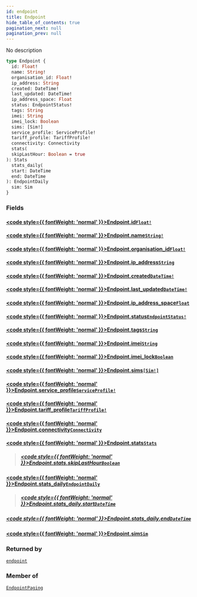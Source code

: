 ```yaml
---
id: endpoint
title: Endpoint
hide_table_of_contents: true
pagination_next: null
pagination_prev: null
---
```








No description

```graphql
type Endpoint {
  id: Float!
  name: String!
  organisation_id: Float!
  ip_address: String
  created: DateTime!
  last_updated: DateTime!
  ip_address_space: Float
  status: EndpointStatus!
  tags: String
  imei: String
  imei_lock: Boolean
  sims: [Sim!]
  service_profile: ServiceProfile!
  tariff_profile: TariffProfile!
  connectivity: Connectivity
  stats(
  skipLastHour: Boolean = true
): Stats
  stats_daily(
  start: DateTime
  end: DateTime
): EndpointDaily
  sim: Sim
}
```


### Fields

#### [<code style={{ fontWeight: 'normal' }}>Endpoint.<b>id</b></code>](#)<Bullet />[`Float!`](/graphql/scalars/float) <Badge class="secondary" text="non-null"/> <Badge class="secondary" text="scalar"/>
> 
> 

#### [<code style={{ fontWeight: 'normal' }}>Endpoint.<b>name</b></code>](#)<Bullet />[`String!`](/graphql/scalars/string) <Badge class="secondary" text="non-null"/> <Badge class="secondary" text="scalar"/>
> 
> 

#### [<code style={{ fontWeight: 'normal' }}>Endpoint.<b>organisation_id</b></code>](#)<Bullet />[`Float!`](/graphql/scalars/float) <Badge class="secondary" text="non-null"/> <Badge class="secondary" text="scalar"/>
> 
> 

#### [<code style={{ fontWeight: 'normal' }}>Endpoint.<b>ip_address</b></code>](#)<Bullet />[`String`](/graphql/scalars/string) <Badge class="secondary" text="scalar"/>
> 
> 

#### [<code style={{ fontWeight: 'normal' }}>Endpoint.<b>created</b></code>](#)<Bullet />[`DateTime!`](/graphql/scalars/date-time) <Badge class="secondary" text="non-null"/> <Badge class="secondary" text="scalar"/>
> 
> 

#### [<code style={{ fontWeight: 'normal' }}>Endpoint.<b>last_updated</b></code>](#)<Bullet />[`DateTime!`](/graphql/scalars/date-time) <Badge class="secondary" text="non-null"/> <Badge class="secondary" text="scalar"/>
> 
> 

#### [<code style={{ fontWeight: 'normal' }}>Endpoint.<b>ip_address_space</b></code>](#)<Bullet />[`Float`](/graphql/scalars/float) <Badge class="secondary" text="scalar"/>
> 
> 

#### [<code style={{ fontWeight: 'normal' }}>Endpoint.<b>status</b></code>](#)<Bullet />[`EndpointStatus!`](/graphql/objects/endpoint-status) <Badge class="secondary" text="non-null"/> <Badge class="secondary" text="object"/>
> 
> 

#### [<code style={{ fontWeight: 'normal' }}>Endpoint.<b>tags</b></code>](#)<Bullet />[`String`](/graphql/scalars/string) <Badge class="secondary" text="scalar"/>
> 
> 

#### [<code style={{ fontWeight: 'normal' }}>Endpoint.<b>imei</b></code>](#)<Bullet />[`String`](/graphql/scalars/string) <Badge class="secondary" text="scalar"/>
> 
> 

#### [<code style={{ fontWeight: 'normal' }}>Endpoint.<b>imei_lock</b></code>](#)<Bullet />[`Boolean`](/graphql/scalars/boolean) <Badge class="secondary" text="scalar"/>
> 
> 

#### [<code style={{ fontWeight: 'normal' }}>Endpoint.<b>sims</b></code>](#)<Bullet />[`[Sim!]`](/graphql/objects/sim) <Badge class="secondary" text="list"/> <Badge class="secondary" text="object"/>
> 
> 

#### [<code style={{ fontWeight: 'normal' }}>Endpoint.<b>service_profile</b></code>](#)<Bullet />[`ServiceProfile!`](/graphql/objects/service-profile) <Badge class="secondary" text="non-null"/> <Badge class="secondary" text="object"/>
> 
> 

#### [<code style={{ fontWeight: 'normal' }}>Endpoint.<b>tariff_profile</b></code>](#)<Bullet />[`TariffProfile!`](/graphql/objects/tariff-profile) <Badge class="secondary" text="non-null"/> <Badge class="secondary" text="object"/>
> 
> 

#### [<code style={{ fontWeight: 'normal' }}>Endpoint.<b>connectivity</b></code>](#)<Bullet />[`Connectivity`](/graphql/objects/connectivity) <Badge class="secondary" text="object"/>
> 
> 

#### [<code style={{ fontWeight: 'normal' }}>Endpoint.<b>stats</b></code>](#)<Bullet />[`Stats`](/graphql/objects/stats) <Badge class="secondary" text="object"/>
> 
> ##### [<code style={{ fontWeight: 'normal' }}>Endpoint.stats.<b>skipLastHour</b></code>](#)<Bullet />[`Boolean`](/graphql/scalars/boolean) <Badge class="secondary" text="scalar"/>
> 
> 

#### [<code style={{ fontWeight: 'normal' }}>Endpoint.<b>stats_daily</b></code>](#)<Bullet />[`EndpointDaily`](/graphql/objects/endpoint-daily) <Badge class="secondary" text="object"/>
> 
> ##### [<code style={{ fontWeight: 'normal' }}>Endpoint.stats_daily.<b>start</b></code>](#)<Bullet />[`DateTime`](/graphql/scalars/date-time) <Badge class="secondary" text="scalar"/>
> 
> 

##### [<code style={{ fontWeight: 'normal' }}>Endpoint.stats_daily.<b>end</b></code>](#)<Bullet />[`DateTime`](/graphql/scalars/date-time) <Badge class="secondary" text="scalar"/>
> 
> 

#### [<code style={{ fontWeight: 'normal' }}>Endpoint.<b>sim</b></code>](#)<Bullet />[`Sim`](/graphql/objects/sim) <Badge class="secondary" text="object"/>
> 
> 



### Returned by

[`endpoint`](/graphql/queries/endpoint)  <Badge className="secondary" text="query"/>

### Member of

[`EndpointPaging`](/graphql/objects/endpoint-paging)  <Badge className="secondary" text="object"/>



